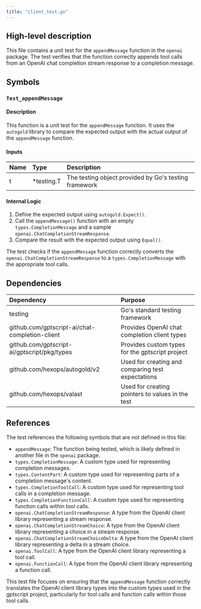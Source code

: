 ```yaml
---
title: "client_test.go"
---
```


## High-level description
This file contains a unit test for the `appendMessage` function in the `openai` package. The test verifies that the function correctly appends tool calls from an OpenAI chat completion stream response to a completion message.

## Symbols

### `Test_appendMessage`
#### Description
This function is a unit test for the `appendMessage` function. It uses the `autogold` library to compare the expected output with the actual output of the `appendMessage` function.

#### Inputs
| Name | Type | Description |
|:-----|:-----|:------------|
| t | *testing.T | The testing object provided by Go's testing framework |

#### Internal Logic
1. Define the expected output using `autogold.Expect()`.
2. Call the `appendMessage()` function with an empty `types.CompletionMessage` and a sample `openai.ChatCompletionStreamResponse`.
3. Compare the result with the expected output using `Equal()`.

The test checks if the `appendMessage` function correctly converts the `openai.ChatCompletionStreamResponse` to a `types.CompletionMessage` with the appropriate tool calls.

## Dependencies
| Dependency | Purpose |
|:-----------|:--------|
| testing | Go's standard testing framework |
| github.com/gptscript-ai/chat-completion-client | Provides OpenAI chat completion client types |
| github.com/gptscript-ai/gptscript/pkg/types | Provides custom types for the gptscript project |
| github.com/hexops/autogold/v2 | Used for creating and comparing test expectations |
| github.com/hexops/valast | Used for creating pointers to values in the test |

## References
The test references the following symbols that are not defined in this file:
- `appendMessage`: The function being tested, which is likely defined in another file in the `openai` package.
- `types.CompletionMessage`: A custom type used for representing completion messages.
- `types.ContentPart`: A custom type used for representing parts of a completion message's content.
- `types.CompletionToolCall`: A custom type used for representing tool calls in a completion message.
- `types.CompletionFunctionCall`: A custom type used for representing function calls within tool calls.
- `openai.ChatCompletionStreamResponse`: A type from the OpenAI client library representing a stream response.
- `openai.ChatCompletionStreamChoice`: A type from the OpenAI client library representing a choice in a stream response.
- `openai.ChatCompletionStreamChoiceDelta`: A type from the OpenAI client library representing a delta in a stream choice.
- `openai.ToolCall`: A type from the OpenAI client library representing a tool call.
- `openai.FunctionCall`: A type from the OpenAI client library representing a function call.

This test file focuses on ensuring that the `appendMessage` function correctly translates the OpenAI client library types into the custom types used in the gptscript project, particularly for tool calls and function calls within those tool calls.